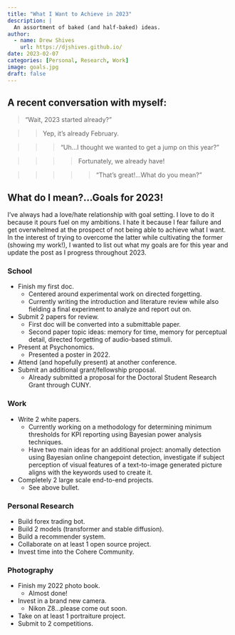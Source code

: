 ```yaml
---
title: "What I Want to Achieve in 2023"
description: |
  An assortment of baked (and half-baked) ideas.
author:
  - name: Drew Shives
    url: https://djshives.github.io/
date: 2023-02-07
categories: [Personal, Research, Work]
image: goals.jpg
draft: false
---
```


## A recent conversation with myself:

>"Wait, 2023 started already?"  

>>Yep, it's already February.  

>>>"Uh...I thought we wanted to get a jump on this year?"  

>>>>Fortunately, we already have!  

>>>>>"That's great!...What do you mean?"

## What do I mean?...Goals for 2023!

I've always had a love/hate relationship with goal setting. I love to do it because it pours fuel on my ambitions. I hate it because I fear failure and get overwhelmed at the prospect of not being able to achieve what I want. In the interest of trying to overcome the latter while cultivating the former (showing my work!), I wanted to list out what my goals are for this year and update the post as I progress throughout 2023. 

### School

- Finish my first doc.
  - Centered around experimental work on directed forgetting.
  - Currently writing the introduction and literature review while also fielding a final experiment to analyze and report out on.
- Submit 2 papers for review.
  - First doc will be converted into a submittable paper.
  - Second paper topic ideas: memory for time, memory for perceptual detail, directed forgetting of audio-based stimuli. 
- Present at Psychonomics.
  - Presented a poster in 2022.
- Attend (and hopefully present) at another conference.
- Submit an additional grant/fellowship proposal.
  - Already submitted a proposal for the Doctoral Student Research Grant through CUNY.

### Work

- Write 2 white papers.
  - Currently working on a methodology for determining minimum thresholds for KPI reporting using Bayesian power analysis techniques.
  - Have two main ideas for an additional project: anomally detection using Bayesian online changepoint detection, investigate if subject perception of visual features of a text-to-image generated picture aligns with the keywords used to create it.
- Completely 2 large scale end-to-end projects.
  - See above bullet.

### Personal Research

- Build forex trading bot.
- Build 2 models (transformer and stable diffusion).
- Build a recommender system.
- Collaborate on at least 1 open source project.
- Invest time into the Cohere Community.

### Photography

- Finish my 2022 photo book.
  - Almost done!
- Invest in a brand new camera.
  - Nikon Z8...please come out soon.
- Take on at least 1 portraiture project.
- Submit to 2 competitions.














